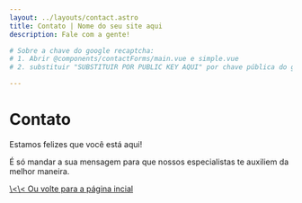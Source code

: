```yaml
---
layout: ../layouts/contact.astro
title: Contato | Nome do seu site aqui
description: Fale com a gente!

# Sobre a chave do google recaptcha:
# 1. Abrir @components/contactForms/main.vue e simple.vue
# 2. substituir "SUBSTITUIR POR PUBLIC KEY AQUI" por chave pública do google recaptcha nos componentes de formulário

---
```


# Contato

Estamos felizes que você está aqui!

É só mandar a sua mensagem para que nossos especialistas te auxiliem da melhor maneira.

<Contato />

<div class="not-prose text-center font-normal underline mb-8">
    <a href="/" class=""> \<\< Ou volte para a página incial </a>
</div>